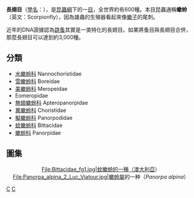 {{Automatic taxobox
| taxon = Mecoptera
| authority = Hyatt & Arms, 1891
| fossil_range = {{fossilrange|二疊紀|現代}}
| image = Panorpa communis II.jpg
| image_caption = [[斑翅蠍蛉|斑翅蠍蛉]]（''Panorpa communis''）
}}

'''長翅目'''（[[學名|學名]]：{{lang|la|'''Mecoptera'''}}），是[[昆蟲綱|昆蟲綱]]下的一[[目_(生物)|目]]，全世界約有600種。本目昆蟲通稱'''蠍蛉'''（英文：Scorpionfly），因為雄蟲的生殖器看起來像[[蠍子|蠍子]]的尾刺。

近年的DNA證據認為[[跳蚤|跳蚤]]其實是一类特化的長翅目。如果將蚤目與長翅目合併，那麼長翅目可以達到約3,000種。

== 分類 ==
* [[水蠍蛉科|水蠍蛉科]] Nannochoristidae
* [[雪蠍蛉科|雪蠍蛉科]] Boreidae 
* [[美蠍蛉科|美蠍蛉科]] Meropeidae 
* Eomeropidae
* [[無翅蠍蛉科|無翅蠍蛉科]] Apteropanorpidae
* [[異蠍蛉科|異蠍蛉科]] Choristidae
* [[擬蠍蛉科|擬蠍蛉科]] Panorpodidae
* [[蚊蠍蛉科|蚊蠍蛉科]] Bittacidae
* [[蠍蛉科|蠍蛉科]] Panorpidae

== 圖集 ==
<center>
<gallery>
File:Bittacidae_fg1.jpg|蚊蠍蛉的一種（澳大利亞）
File:Panorpa_alpina_2_Luc_Viatour.jpg|[[蠍蛉屬|蠍蛉屬]]的一种（''Panorpa alpina''）
</gallery>
</center>

{{Authority control}}
{{taxonbar}}
[[Category:昆蟲綱|C]]
[[Category:长翅目|C]]